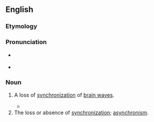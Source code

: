 ==English==
===Etymology===

{{prefix|de|synchronization|lang=en}}

===Pronunciation===

* {{a|US}} {{IPA|disɪnkɹənɪˈzeɪʃən|lang=en}}
*{{rhymes|eɪʃən|lang=en}}

===Noun===
{{en-noun}}

# {{context|neurology|lang=en}} A loss of [[synchronization]] of [[brain wave]]s.
#*{{quote-book|page=53|1996|Jaak Pansepp|Emotion:Interdisciplinary Perspectives|chapter=Affective Neuroscience|url=http://books.google.com/books?id=bz5IZu9zNMQC|isbn=0805820280
|passage=FIG 2.4.  Analysis of event-related '''desynchronizations''' (ERDs) in the author's brain during a 4 s period following the induction of emotional states using the Clynes' technique.}}
# The loss or absence of [[synchronization]]; [[asynchronism]].